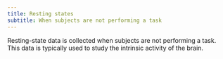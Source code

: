 ```yaml
---
title: Resting states
subtitle: When subjects are not performing a task
---
```


Resting-state data is collected when subjects are not performing a task. This data is typically used to study the intrinsic activity of the brain.